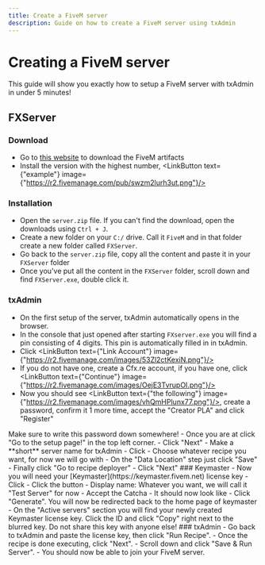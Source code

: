 ```yaml
---
title: Create a FiveM server
description: Guide on how to create a FiveM server using txAdmin
---
```




# Creating a FiveM server

This guide will show you exactly how to setup a FiveM server with txAdmin in under 5 minutes!

## FXServer

<Steps>

### Download

- Go to [this website](https://runtime.fivem.net/artifacts/fivem/build_server_windows/master/) to download the FiveM artifacts
- Install the version with the highest number, <LinkButton text={"example"} image={"https://r2.fivemanage.com/pub/swzm2lurh3ut.png"}/>

### Installation

- Open the `server.zip` file. If you can't find the download, open the downloads using `Ctrl + J`.
- Create a new folder on your `C:/` drive. Call it `FiveM` and in that folder create a new folder called `FXServer`.
- Go back to the `server.zip` file, copy all the content and paste it in your `FXServer` folder
- Once you've put all the content in the `FXServer` folder, scroll down and find `FXServer.exe`, double click it.

### txAdmin

- On the first setup of the server, txAdmin automatically opens in the browser.
- In the console that just opened after starting `FXserver.exe` you will find a pin consisting of 4 digits. This pin is automatically filled in in txAdmin.
- Click <LinkButton text={"Link Account"} image={"https://r2.fivemanage.com/images/53Zl2ctKexiN.png"}/>
- If you do not have one, create a Cfx.re account, if you have one, click <LinkButton text={"Continue"} image={"https://r2.fivemanage.com/images/OejE3TvrupOI.png"}/>
- Now you should see <LinkButton text={"the following"} image={"https://r2.fivemanage.com/images/vhQmHPlunx77.png"}/>, create a password, confirm it 1 more time, accept the "Creator PLA" and click "Register"
<Callout type="warning">
Make sure to write this password down somewhere!
</Callout>
- Once you are at <LinkButton text={"this page"} image={"https://r2.fivemanage.com/images/luGdq58q79xn.png"}/> click "Go to the setup page!" in the top left corner.
- Click "Next"
- Make a **short** server name for txAdmin
- Click <LinkButton text={"Popular recipes"} image={"https://r2.fivemanage.com/images/xhnnaKj61YqV.png"}/>
- Choose whatever recipe you want, for now we will go with <LinkButton text={"CFX Default FiveM"} image={"https://r2.fivemanage.com/images/AHUi7GgnMbZk.png"}/>
- On the "Data Location" step just click "Save"
- Finally click "Go to recipe deployer"
- Click "Next"
### Keymaster
- Now you will need your [Keymaster](https://keymaster.fivem.net) license key
- Click <LinkButton text={"Sign in"} image={"https://r2.fivemanage.com/images/GEHecw3vnUOR.png"}/>
- Click the <LinkButton text={"New Server"} image={"https://r2.fivemanage.com/images/JMRQIHeUz0kI.png"}/> button
- Display name: Whatever you want, we will call it "Test Server" for now
- Accept the Catcha
- It should now look like <LinkButton text={"this"} image={"https://r2.fivemanage.com/images/7tsrxNhPYLPg.png"}/>
- Click "Generate". You will now be redirected back to the home page of keymaster
- On the "Active servers" section you will find your newly created Keymaster license key. Click the ID and click "Copy" right next to the blurred key.
<Callout type="warning">
Do not share this key with anyone else!
</Callout>
### txAdmin
- Go back to txAdmin and paste the license key, then click "Run Recipe".
- Once the recipe is done executing, click "Next".
- Scroll down and click "Save & Run Server".
- You should now be able to join your FiveM server.
</Steps>
